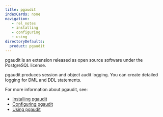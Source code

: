 ```yaml
---
title: pgaudit
indexCards: none
navigation:
   - rel_notes
   - installing
   - configuring
   - using
directoryDefaults:
  product: pgaudit
---
```


pgaudit is an extension released as open source software under the PostgreSQL license. 

pgaudit produces session and object audit logging. You can create detailed logging for DML and DDL statements. 

For more information about pgaudit, see:

- [Installing pgaudit](installing.mdx)
- [Configuring pgaudit](configuring.mdx)
- [Using pgaudit](using.mdx)


